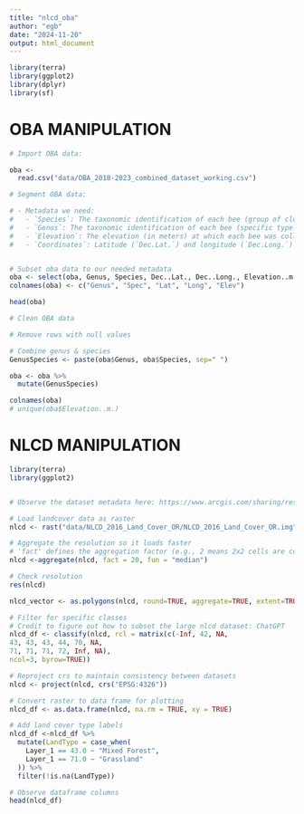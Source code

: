 ```yaml
---
title: "nlcd_oba"
author: "egb"
date: "2024-11-20"
output: html_document
---
```

```r
library(terra)
library(ggplot2)
library(dplyr)
library(sf)
```


# OBA MANIPULATION

```r

# Import OBA data:

oba <-
  read.csv("data/OBA_2018-2023_combined_dataset_working.csv")

```

```r
# Segment OBA data: 

# - Metadata we need:
#   - `Species`: The taxonomic identification of each bee (group of closely related species)
#   - `Genus`: The taxonomic identification of each bee (specific type within Genus)
#   - `Elevation`: The elevation (in meters) at which each bee was collected.
#   - `Coordinates`: Latitude (`Dec.Lat.`) and longitude (`Dec.Long.`) in decimal degrees.


# Subset oba data to our needed metadata
oba <- select(oba, Genus, Species, Dec..Lat., Dec..Long., Elevation..m.)
colnames(oba) <- c("Genus", "Spec", "Lat", "Long", "Elev")

head(oba)

```
```r
# Clean OBA data

# Remove rows with null values 
```



```r
# Combine genus & species 
GenusSpecies <- paste(oba$Genus, oba$Species, sep=" ")

oba <- oba %>%
  mutate(GenusSpecies)

colnames(oba)
# unique(oba$Elevation..m.)

```


# NLCD MANIPULATION 

```r

library(terra)
library(ggplot2)


# Observe the dataset metadata here: https://www.arcgis.com/sharing/rest/content/items/9bbaa64718774bbfbf5c6ade0edf86d3/info/metadata/metadata.xml?format=default&output=html 

# Load landcover data as raster 
nlcd <- rast("data/NLCD_2016_Land_Cover_OR/NLCD_2016_Land_Cover_OR.img")

# Aggregate the resolution so it loads faster 
# 'fact' defines the aggregation factor (e.g., 2 means 2x2 cells are combined into 1)
nlcd <-aggregate(nlcd, fact = 20, fun = "median")

# Check resolution
res(nlcd)

nlcd_vector <- as.polygons(nlcd, round=TRUE, aggregate=TRUE, extent=TRUE, na.rm=TRUE, digits= 2, crs=crs("EPSG:4326"))

# Filter for specific classes
# Credit to figure out how to subset the large nlcd dataset: ChatGPT
nlcd_df <- classify(nlcd, rcl = matrix(c(-Inf, 42, NA,
43, 43, 43, 44, 70, NA,
71, 71, 71, 72, Inf, NA),
ncol=3, byrow=TRUE))

# Reproject crs to maintain consistency between datasets 
nlcd <- project(nlcd, crs("EPSG:4326"))

# Convert raster to data frame for plotting 
nlcd_df <- as.data.frame(nlcd, na.rm = TRUE, xy = TRUE)

# Add land cover type labels
nlcd_df <-nlcd_df %>%
  mutate(LandType = case_when(
    Layer_1 == 43.0 ~ "Mixed Forest",
    Layer_1 == 71.0 ~ "Grassland"
  )) %>%
  filter(!is.na(LandType))

# Observe dataframe columns 
head(nlcd_df)

```

